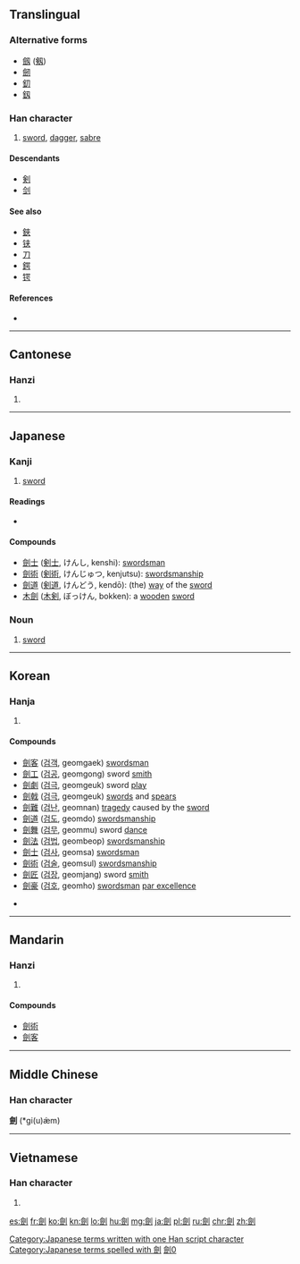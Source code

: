 ==Translingual==
{{ja-forms|[[剣]]|[[剑]]|[[劍]]}}
===Alternative forms===
* [[劔]] ([[剱]])
* [[劒]]
* [[釖]]
* [[釼]]

===Han character===
{{Han char|rn=18|rad=刀|as=13|sn=15|four=8280<sub>0</sub>|canj=人人中弓 (OOLN)|ids=⿰[[僉]][[刂]]}}

# [[sword]], [[dagger]], [[sabre]]

====Descendants====
* [[剣]] {{qualifier|Simplified Japanese [[shinjitai]]}}
* [[剑]] {{qualifier|Simplified Chinese}}

====See also====
* [[鋏]]
* [[铗]]
* [[刀]]
* [[鍔]]
* [[锷]]

====References====
* {{Han ref|kx=0144.450|dkj=02228|dj=0326.040|hdz=10358.100|uh=528D|ud=21133|bh=BC43|bd=48195}}

----

==Cantonese==

===Hanzi===
{{yue-hanzi|jyut=gim3|y=gim3|sim=剑}}

# {{defn|lang=yue|sort=刀13}}

----

==Japanese==

===Kanji===
{{ja-kanji|grade=n|rs=刀13|style=ky|shin=剣}}

# [[sword]]

====Readings====
* {{ja-readings
|goon=[[こん]] (kon)
|kanon=[[けん]] (ken)
|kun=[[つるぎ]] (tsurugi)}}

====Compounds====
* [[劍士]] ([[剣士]], けんし, kenshi): [[swordsman]]
* [[劍術]] ([[剣術]], けんじゅつ, kenjutsu): [[swordsmanship]]
* [[劍道]] ([[剣道]], けんどう, kendō): (the) [[way]] of the [[sword]]
* [[木劍]] ([[木剣]], ぼっけん, bokken): a [[wooden]] [[sword]]

===Noun===
{{ja-noun|ky|hira=けん|rom=ken|shin=剣}}

# [[sword]]

[[Category:Japanese terms written with one Han script character]]
[[Category:Japanese terms spelled with 劍]]

----

==Korean==

===Hanja===
{{ko-hanja|hangeul=[[검]]|rv=geom|mr=kŏm}}

# {{defn|lang=ko|sort=刀13}}

====Compounds====
* [[劍客]] ([[검객]], geomgaek)<!-- (けんかく/けんきゃく) 검사 --> [[swordsman]]
* [[劍工]] ([[검공]], geomgong)<!-- (けん--) 검장 --> sword [[smith]]
* [[劍劇]] ([[검극]], geomgeuk)<!-- (けんげき) 검술극 --> sword [[play]]
* [[劍戟]] ([[검극]], geomgeuk)<!-- (けんげき) 칼과 창, 무기 --> [[sword]]s and [[spear]]s
* [[劍難]] ([[검난]], geomnan)<!-- (けんなん) 칼로 살상당함 --> [[tragedy]] caused by the [[sword]]
* [[劍道]] ([[검도]], geomdo)<!-- (けんどう) 검술 --> [[swordsmanship]]
* [[劍舞]] ([[검무]], geommu)<!-- (けんぶ) 칼춤 --> sword [[dance]]
* [[劍法]] ([[검법]], geombeop)<!-- (けんぽう) 검술 --> [[swordsmanship]]
* [[劍士]] ([[검사]], geomsa)<!-- (けんし) 검객 --> [[swordsman]]
* [[劍術]] ([[검술]], geomsul)<!-- (けんじゅつ) 검도 --> [[swordsmanship]]
* [[劍匠]] ([[검장]], geomjang)<!-- (けん--) 검공 --> sword [[smith]]
* [[劍豪]] ([[검호]], geomho)<!-- (けんごう) 검술의 명인 --> [[swordsman]] [[par excellence]]

* {{defn|lang=ko|sort=刀13}}

----

==Mandarin==

===Hanzi===
{{cmn-hanzi|sim=剑|pin=[[jiàn]] ([[jian4]])|wg=chien<sup>4</sup>}}

# {{defn|lang=cmn|sort=刀13}}

====Compounds====
* [[劍術]]
* [[劍客]]

[[Category:CJKV characters simplified differently in Japan and China|劍0]]

----

==Middle Chinese==
===Han character===
'''劍''' (*gi(u)æ̀m)<!--note: asterisk indicates that this character appears more than four times in the Tang Dynasty corpus of literature-->

----

==Vietnamese==

===Han character===
{{vi-hantu|[[kiếm]], [[ghém]], [[gươm]], [[kém]], [[chém]], [[sớm]]|rs=刀13}}

# {{defn|lang=vi|sort=刀13}}

[[es:劍]]
[[fr:劍]]
[[ko:劍]]
[[kn:劍]]
[[lo:劍]]
[[hu:劍]]
[[mg:劍]]
[[ja:劍]]
[[pl:劍]]
[[ru:劍]]
[[chr:劍]]
[[zh:劍]]